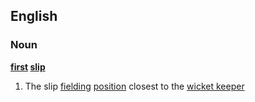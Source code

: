 ==English==
===Noun===
'''[[first]] [[slip]]'''
#{{cricket}} The slip [[fielding]] [[position]] closest to the [[wicket keeper]]
